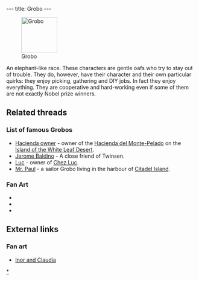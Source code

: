 ---
title: Grobo
---

[[Image:GroboAnim.gif|right|95px|thumb|Grobo]]

An elephant-like race. These characters are gentle oafs who try to stay out of trouble. They do, however, have their character and their own particular quirks: they enjoy picking, gathering and DIY jobs. In fact they enjoy everything. They are cooperative and hard-working even if some of them are not exactly Nobel prize winners.

==Related threads==

===List of famous Grobos===
* [[Hacienda owner]] - owner of the [[Hacienda del Monte-Pelado]] on the [[Island of the White Leaf Desert]].
* [[Jerome Baldino]] - A close friend of Twinsen.
* [[Luc]] - owner of [[Chez Luc]].
* [[Mr. Paul]] - a sailor Grobo living in the harbour of [[Citadel Island]].

===Fan Art===
* {{post|id=84457|title=Lba3}}
* {{thread|id=4757|title=My x-mas art}}
* {{thread|id=4617|title=Ancient Grobos}}

==External links==
===Fan art===
* [http://www.deviantart.com/view/11302613/ Inor and Claudia]

{{stub}}

[[Category:Grobos|*]]
